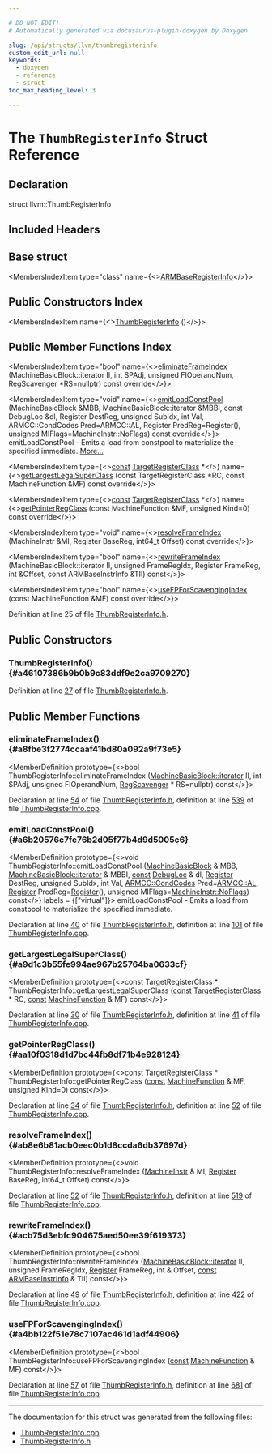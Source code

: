 ```yaml
---

# DO NOT EDIT!
# Automatically generated via docusaurus-plugin-doxygen by Doxygen.

slug: /api/structs/llvm/thumbregisterinfo
custom_edit_url: null
keywords:
  - doxygen
  - reference
  - struct
toc_max_heading_level: 3

---
```





# The `ThumbRegisterInfo` Struct Reference

<DoxygenPage pluginConfig={pluginConfig}>



## Declaration

<CodeBlock>struct llvm::ThumbRegisterInfo</CodeBlock>

## Included Headers

<IncludesList>
<IncludesListItem
  filePath="Target/ARM/ThumbRegisterInfo.h"
  permalink="/docs/api/files/lib/lib/target/lib/target/arm/thumbregisterinfo-h"
  isLocal="true" />
</IncludesList>

## Base struct

<MembersIndex>

<MembersIndexItem
  type="class"
  name={<><a href="/docs/api/classes/llvm/armbaseregisterinfo">ARMBaseRegisterInfo</a></>}>
</MembersIndexItem>

</MembersIndex>

## Public Constructors Index

<MembersIndex>

<MembersIndexItem
  name={<><a href="#a46107386b9b0b9c83ddf9e2ca9709270">ThumbRegisterInfo</a> ()</>}>
</MembersIndexItem>

</MembersIndex>

## Public Member Functions Index

<MembersIndex>

<MembersIndexItem
  type="bool"
  name={<><a href="#a8fbe3f2774ccaaf41bd80a092a9f73e5">eliminateFrameIndex</a> (MachineBasicBlock::iterator II, int SPAdj, unsigned FIOperandNum, RegScavenger &#42;RS=nullptr) const override</>}>
</MembersIndexItem>

<MembersIndexItem
  type="void"
  name={<><a href="#a6b20576c7fe76b2d05f77b4d9d5005c6">emitLoadConstPool</a> (MachineBasicBlock &amp;MBB, MachineBasicBlock::iterator &amp;MBBI, const DebugLoc &amp;dl, Register DestReg, unsigned SubIdx, int Val, ARMCC::CondCodes Pred=ARMCC::AL, Register PredReg=Register(), unsigned MIFlags=MachineInstr::NoFlags) const override</>}>
emitLoadConstPool - Emits a load from constpool to materialize the specified immediate. <a href="#a6b20576c7fe76b2d05f77b4d9d5005c6">More...</a>
</MembersIndexItem>

<MembersIndexItem
  type={<><a href="/docs/api/files/lib/lib/target/lib/target/aarch64/aarch64promoteconstant-cpp/#a90f8350fecae261c25be85d38b451bff">const</a> <a href="/docs/api/classes/llvm/targetregisterclass">TargetRegisterClass</a> &#42;</>}
  name={<><a href="#a9d1c3b55fe994ae967b25764ba0633cf">getLargestLegalSuperClass</a> (const TargetRegisterClass &#42;RC, const MachineFunction &amp;MF) const override</>}>
</MembersIndexItem>

<MembersIndexItem
  type={<><a href="/docs/api/files/lib/lib/target/lib/target/aarch64/aarch64promoteconstant-cpp/#a90f8350fecae261c25be85d38b451bff">const</a> <a href="/docs/api/classes/llvm/targetregisterclass">TargetRegisterClass</a> &#42;</>}
  name={<><a href="#aa10f0318d1d7bc44fb8df71b4e928124">getPointerRegClass</a> (const MachineFunction &amp;MF, unsigned Kind=0) const override</>}>
</MembersIndexItem>

<MembersIndexItem
  type="void"
  name={<><a href="#ab8e6b81acb0eec0b1d8ccda6db37697d">resolveFrameIndex</a> (MachineInstr &amp;MI, Register BaseReg, int64&#95;t Offset) const override</>}>
</MembersIndexItem>

<MembersIndexItem
  type="bool"
  name={<><a href="#acb75d3ebfc904675aed50ee39f619373">rewriteFrameIndex</a> (MachineBasicBlock::iterator II, unsigned FrameRegIdx, Register FrameReg, int &amp;Offset, const ARMBaseInstrInfo &amp;TII) const</>}>
</MembersIndexItem>

<MembersIndexItem
  type="bool"
  name={<><a href="#a4bb122f51e78c7107ac461d1adf44906">useFPForScavengingIndex</a> (const MachineFunction &amp;MF) const override</>}>
</MembersIndexItem>

</MembersIndex>


Definition at line 25 of file <a href="/docs/api/files/lib/lib/target/lib/target/arm/thumbregisterinfo-h">ThumbRegisterInfo.h</a>.

<SectionDefinition>

## Public Constructors

### ThumbRegisterInfo() {#a46107386b9b0b9c83ddf9e2ca9709270}

<MemberDefinition
  prototype="ThumbRegisterInfo::ThumbRegisterInfo ()">

Definition at line <a href="/docs/api/files/lib/lib/target/lib/target/arm/thumbregisterinfo-h/#l00027">27</a> of file <a href="/docs/api/files/lib/lib/target/lib/target/arm/thumbregisterinfo-h">ThumbRegisterInfo.h</a>.
</MemberDefinition>

</SectionDefinition>

<SectionDefinition>

## Public Member Functions

### eliminateFrameIndex() {#a8fbe3f2774ccaaf41bd80a092a9f73e5}

<MemberDefinition
  prototype={<>bool ThumbRegisterInfo::eliminateFrameIndex (<a href="/docs/api/classes/llvm/machinebasicblock/#ae34c996b58df9b9ce6695a0c8b70c533">MachineBasicBlock::iterator</a> II, int SPAdj, unsigned FIOperandNum, <a href="/docs/api/classes/llvm/regscavenger">RegScavenger</a> &#42; RS=nullptr) const</>}>

Declaration at line <a href="/docs/api/files/lib/lib/target/lib/target/arm/thumbregisterinfo-h/#l00054">54</a> of file <a href="/docs/api/files/lib/lib/target/lib/target/arm/thumbregisterinfo-h">ThumbRegisterInfo.h</a>, definition at line <a href="/docs/api/files/lib/lib/target/lib/target/arm/thumbregisterinfo-cpp/#l00539">539</a> of file <a href="/docs/api/files/lib/lib/target/lib/target/arm/thumbregisterinfo-cpp">ThumbRegisterInfo.cpp</a>.
</MemberDefinition>

### emitLoadConstPool() {#a6b20576c7fe76b2d05f77b4d9d5005c6}

<MemberDefinition
  prototype={<>void ThumbRegisterInfo::emitLoadConstPool (<a href="/docs/api/classes/llvm/machinebasicblock">MachineBasicBlock</a> &amp; MBB, <a href="/docs/api/classes/llvm/machinebasicblock/#ae34c996b58df9b9ce6695a0c8b70c533">MachineBasicBlock::iterator</a> &amp; MBBI, <a href="/docs/api/files/lib/lib/target/lib/target/aarch64/aarch64promoteconstant-cpp/#a90f8350fecae261c25be85d38b451bff">const</a> <a href="/docs/api/classes/llvm/debugloc">DebugLoc</a> &amp; dl, <a href="/docs/api/classes/llvm/register">Register</a> DestReg, unsigned SubIdx, int Val, <a href="/docs/api/namespaces/llvm/armcc/#ac8391dd6b8083baa870dee5142ff22b6">ARMCC::CondCodes</a> Pred=<a href="/docs/api/namespaces/llvm/armcc/#ac8391dd6b8083baa870dee5142ff22b6a8b2ef77967dee1220cc6ee5aee595e11">ARMCC::AL</a>, <a href="/docs/api/classes/llvm/register">Register</a> PredReg=<a href="/docs/api/classes/llvm/register">Register</a>(), unsigned MIFlags=<a href="/docs/api/classes/llvm/machineinstr/#aafacf84de1cb994a92dc045f4aa1d518a75967179a013c48b7d5b1690cb0b47cc">MachineInstr::NoFlags</a>) const</>}
  labels = {["virtual"]}>
emitLoadConstPool - Emits a load from constpool to materialize the specified immediate.

Declaration at line <a href="/docs/api/files/lib/lib/target/lib/target/arm/thumbregisterinfo-h/#l00040">40</a> of file <a href="/docs/api/files/lib/lib/target/lib/target/arm/thumbregisterinfo-h">ThumbRegisterInfo.h</a>, definition at line <a href="/docs/api/files/lib/lib/target/lib/target/arm/thumbregisterinfo-cpp/#l00101">101</a> of file <a href="/docs/api/files/lib/lib/target/lib/target/arm/thumbregisterinfo-cpp">ThumbRegisterInfo.cpp</a>.
</MemberDefinition>

### getLargestLegalSuperClass() {#a9d1c3b55fe994ae967b25764ba0633cf}

<MemberDefinition
  prototype={<>const TargetRegisterClass &#42; ThumbRegisterInfo::getLargestLegalSuperClass (<a href="/docs/api/files/lib/lib/target/lib/target/aarch64/aarch64promoteconstant-cpp/#a90f8350fecae261c25be85d38b451bff">const</a> <a href="/docs/api/classes/llvm/targetregisterclass">TargetRegisterClass</a> &#42; RC, <a href="/docs/api/files/lib/lib/target/lib/target/aarch64/aarch64promoteconstant-cpp/#a90f8350fecae261c25be85d38b451bff">const</a> <a href="/docs/api/classes/llvm/machinefunction">MachineFunction</a> &amp; MF) const</>}>

Declaration at line <a href="/docs/api/files/lib/lib/target/lib/target/arm/thumbregisterinfo-h/#l00030">30</a> of file <a href="/docs/api/files/lib/lib/target/lib/target/arm/thumbregisterinfo-h">ThumbRegisterInfo.h</a>, definition at line <a href="/docs/api/files/lib/lib/target/lib/target/arm/thumbregisterinfo-cpp/#l00041">41</a> of file <a href="/docs/api/files/lib/lib/target/lib/target/arm/thumbregisterinfo-cpp">ThumbRegisterInfo.cpp</a>.
</MemberDefinition>

### getPointerRegClass() {#aa10f0318d1d7bc44fb8df71b4e928124}

<MemberDefinition
  prototype={<>const TargetRegisterClass &#42; ThumbRegisterInfo::getPointerRegClass (<a href="/docs/api/files/lib/lib/target/lib/target/aarch64/aarch64promoteconstant-cpp/#a90f8350fecae261c25be85d38b451bff">const</a> <a href="/docs/api/classes/llvm/machinefunction">MachineFunction</a> &amp; MF, unsigned Kind=0) const</>}>

Declaration at line <a href="/docs/api/files/lib/lib/target/lib/target/arm/thumbregisterinfo-h/#l00034">34</a> of file <a href="/docs/api/files/lib/lib/target/lib/target/arm/thumbregisterinfo-h">ThumbRegisterInfo.h</a>, definition at line <a href="/docs/api/files/lib/lib/target/lib/target/arm/thumbregisterinfo-cpp/#l00052">52</a> of file <a href="/docs/api/files/lib/lib/target/lib/target/arm/thumbregisterinfo-cpp">ThumbRegisterInfo.cpp</a>.
</MemberDefinition>

### resolveFrameIndex() {#ab8e6b81acb0eec0b1d8ccda6db37697d}

<MemberDefinition
  prototype={<>void ThumbRegisterInfo::resolveFrameIndex (<a href="/docs/api/classes/llvm/machineinstr">MachineInstr</a> &amp; MI, <a href="/docs/api/classes/llvm/register">Register</a> BaseReg, int64&#95;t Offset) const</>}>

Declaration at line <a href="/docs/api/files/lib/lib/target/lib/target/arm/thumbregisterinfo-h/#l00052">52</a> of file <a href="/docs/api/files/lib/lib/target/lib/target/arm/thumbregisterinfo-h">ThumbRegisterInfo.h</a>, definition at line <a href="/docs/api/files/lib/lib/target/lib/target/arm/thumbregisterinfo-cpp/#l00519">519</a> of file <a href="/docs/api/files/lib/lib/target/lib/target/arm/thumbregisterinfo-cpp">ThumbRegisterInfo.cpp</a>.
</MemberDefinition>

### rewriteFrameIndex() {#acb75d3ebfc904675aed50ee39f619373}

<MemberDefinition
  prototype={<>bool ThumbRegisterInfo::rewriteFrameIndex (<a href="/docs/api/classes/llvm/machinebasicblock/#ae34c996b58df9b9ce6695a0c8b70c533">MachineBasicBlock::iterator</a> II, unsigned FrameRegIdx, <a href="/docs/api/classes/llvm/register">Register</a> FrameReg, int &amp; Offset, <a href="/docs/api/files/lib/lib/target/lib/target/aarch64/aarch64promoteconstant-cpp/#a90f8350fecae261c25be85d38b451bff">const</a> <a href="/docs/api/classes/llvm/armbaseinstrinfo">ARMBaseInstrInfo</a> &amp; TII) const</>}>

Declaration at line <a href="/docs/api/files/lib/lib/target/lib/target/arm/thumbregisterinfo-h/#l00049">49</a> of file <a href="/docs/api/files/lib/lib/target/lib/target/arm/thumbregisterinfo-h">ThumbRegisterInfo.h</a>, definition at line <a href="/docs/api/files/lib/lib/target/lib/target/arm/thumbregisterinfo-cpp/#l00422">422</a> of file <a href="/docs/api/files/lib/lib/target/lib/target/arm/thumbregisterinfo-cpp">ThumbRegisterInfo.cpp</a>.
</MemberDefinition>

### useFPForScavengingIndex() {#a4bb122f51e78c7107ac461d1adf44906}

<MemberDefinition
  prototype={<>bool ThumbRegisterInfo::useFPForScavengingIndex (<a href="/docs/api/files/lib/lib/target/lib/target/aarch64/aarch64promoteconstant-cpp/#a90f8350fecae261c25be85d38b451bff">const</a> <a href="/docs/api/classes/llvm/machinefunction">MachineFunction</a> &amp; MF) const</>}>

Declaration at line <a href="/docs/api/files/lib/lib/target/lib/target/arm/thumbregisterinfo-h/#l00057">57</a> of file <a href="/docs/api/files/lib/lib/target/lib/target/arm/thumbregisterinfo-h">ThumbRegisterInfo.h</a>, definition at line <a href="/docs/api/files/lib/lib/target/lib/target/arm/thumbregisterinfo-cpp/#l00681">681</a> of file <a href="/docs/api/files/lib/lib/target/lib/target/arm/thumbregisterinfo-cpp">ThumbRegisterInfo.cpp</a>.
</MemberDefinition>

</SectionDefinition>

<hr/>

The documentation for this struct was generated from the following files:

<ul>
<li><a href="/docs/api/files/lib/lib/target/lib/target/arm/thumbregisterinfo-cpp">ThumbRegisterInfo.cpp</a></li>
<li><a href="/docs/api/files/lib/lib/target/lib/target/arm/thumbregisterinfo-h">ThumbRegisterInfo.h</a></li>
</ul>

</DoxygenPage>

